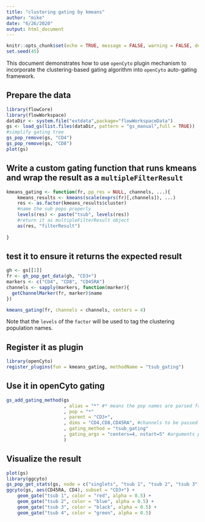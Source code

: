 ```yaml
---
title: "clustering gating by kmeans"
author: "mike"
date: "6/26/2020"
output: html_document
---
```


```r
knitr::opts_chunk$set(echo = TRUE, message = FALSE, warning = FALSE, dev.args = list(png = list(type = "cairo")))
set.seed(45)
```

This document demonstrates how to use `openCyto` plugin mechanism to incorporate the clustering-based gating algorithm into `openCyto` auto-gating framework. 

## Prepare the data
```r
library(flowCore)
library(flowWorkspace)
dataDir <- system.file("extdata",package="flowWorkspaceData")
gs <- load_gs(list.files(dataDir, pattern = "gs_manual",full = TRUE))
#simplify gating tree
gs_pop_remove(gs, "CD4")
gs_pop_remove(gs, "CD8")
plot(gs)
```

## Write a custom gating function that runs kmeans and wrap the result as a `multipleFilterResult`
```r
kmeans_gating <- function(fr, pp_res = NULL, channels, ...){
	kmeans_results <- kmeans(scale(exprs(fr)[,channels]), ...)
	res <- as.factor(kmeans_results$cluster) 
	#name the sub pops properly
	levels(res) <- paste("tsub", levels(res))
	#return it as multipleFilterResult object
	as(res, "filterResult")
	
}
```

## test it to ensure it returns the expected result
```r
gh <- gs[[1]]
fr <- gh_pop_get_data(gh, "CD3+")
markers <- c("CD4", "CD8", "CD45RA")
channels <- sapply(markers, function(marker){
  getChannelMarker(fr, marker)$name
})

kmeans_gating(fr, channels = channels, centers = 4)
```
Note that the `levels` of the `factor` will be used to tag the clustering population names.

## Register it as plugin
```r
library(openCyto)
register_plugins(fun = kmeans_gating, methodName = "tsub_gating")
```

## Use it in openCyto gating
```r
gs_add_gating_method(gs
					 , alias = "*" #* means the pop names are parsed from gating results
					 , pop = "*"
					 , parent = "CD3+",
					 , dims = "CD4,CD8,CD45RA", #channels to be passed to gating function
					 , gating_method = "tsub_gating"
					 , gating_args = "centers=4, nstart=5" #arguments passed on to gating function
					 )

```

## Visualize the result
```r
plot(gs)
library(ggcyto)
gs_pop_get_stats(gs, node = c("singlets", "tsub 1", "tsub 2", "tsub 3", "tsub 4"))
ggcyto(gs, aes(CD45RA, CD4), subset = "CD3+") + 
	geom_gate("tsub 1", color = "red", alpha = 0.5) + 
	geom_gate("tsub 2", color = "blue", alpha = 0.5) + 
	geom_gate("tsub 3", color = "black", alpha = 0.5) +
	geom_gate("tsub 4", color = "green", alpha = 0.5)
```

